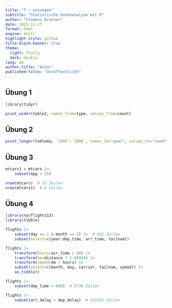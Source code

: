 ```yaml
---
title: "7 – Lösungen"
subtitle: "Statistische Datenanalyse mit R"
author: "Clemens Brunner"
date: 2022-11-17
format: html
engine: knitr
highlight-style: github
title-block-banner: true
theme:
  light: flatly
  dark: darkly
lang: de
author-title: "Autor"
published-title: "Veröffentlicht"
---
```


## Übung 1

```r
library(tidyr)

pivot_wider(table2, names_from=type, values_from=count)
```


## Übung 2

```r
pivot_longer(table4a, `1999`:`2000`, names_to="year", values_to="count")
```


## Übung 3

```r
mtcars1 = mtcars |>
    subset(mpg > 25)

nrow(mtcars)  # 32 Zeilen
nrow(mtcars1)  # 6 Zeilen
```


## Übung 4

```r
library(nycflights13)
library(tibble)

flights |>
    subset(day == 1 & month == 1) |>  # 842 Zeilen
    subset(select=c(year:dep_time, arr_time, tailnum))

flights |>
    transform(hours=air_time / 60) |>
    transform(km=distance * 1.60934) |>
    transform(speed=km / hours) |>
    subset(select=c(month, day, carrier, tailnum, speed)) |>
    as_tibble()

flights |>
    subset(dep_time < 600)  # 8730 Zeilen

flights |>
    subset(arr_delay < dep_delay)  # 221565 Zeilen
```
